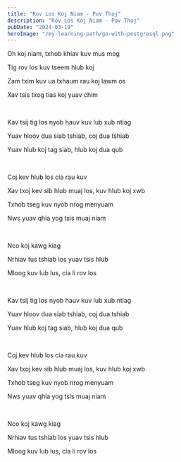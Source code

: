 ```yaml
---
title: "Rov Los Koj Niam - Pov Thoj"
description: "Rov Los Koj Niam - Pov Thoj"
pubDate: "2024-03-19"
heroImage: "/my-learning-path/go-with-postgresql.png"
---
```


Oh koj niam, txhob khiav kuv mus mog

Tig rov los kuv tseem hlub koj

Zam txim kuv ua txhaum rau koj lawm os

Xav tsis txog tias koj yuav chim

<br />

Kav tsij tig los nyob hauv kuv lub xub ntiag

Yuav hloov dua siab tshiab, coj dua tshiab

Yuav hlub koj tag siab, hlub koj dua qub

<br />

Coj kev hlub los cia rau kuv

Xav txoj kev sib hlub muaj los, kuv hlub koj xwb

Txhob tseg kuv nyob nrog menyuam

Nws yuav qhia yog tsis muaj niam

<br />

Nco koj kawg kiag

Nrhiav tus tshiab los yuav tsis hlub

Mloog kuv lub lus, cia li rov los

<br />

Kav tsij tig los nyob hauv kuv lub xub ntiag

Yuav hloov dua siab tshiab, coj dua tshiab

Yuav hlub koj tag siab, hlub koj dua qub

<br />

Coj kev hlub los cia rau kuv

Xav txoj kev sib hlub muaj los, kuv hlub koj xwb

Txhob tseg kuv nyob nrog menyuam

Nws yuav qhia yog tsis muaj niam

<br />

Nco koj kawg kiag

Nrhiav tus tshiab los yuav tsis hlub

Mloog kuv lub lus, cia li rov los
